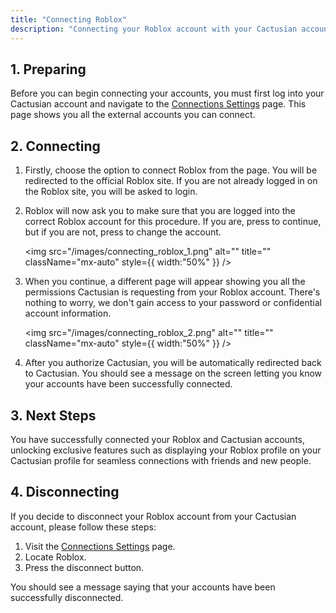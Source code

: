 ```yaml
---
title: "Connecting Roblox"
description: "Connecting your Roblox account with your Cactusian account enhances your experience and brings you unique benefits."
---
```


## 1. Preparing

Before you can begin connecting your accounts, you must first log into your Cactusian account and navigate to the [Connections Settings](https://cactusian.com/settings#/connections) page. This page shows you all the external accounts you can connect.

## 2. Connecting

1. Firstly, choose the option to connect Roblox from the page. You will be redirected to the official Roblox site. If you are not already logged in on the Roblox site, you will be asked to login.
2. Roblox will now ask you to make sure that you are logged into the correct Roblox account for this procedure. If you are, press to continue, but if you are not, press to change the account.

   <img
     src="/images/connecting_roblox_1.png"
     alt=""
     title=""
     className="mx-auto"
     style={{ width:"50%" }}
   />
3. When you continue, a different page will appear showing you all the permissions Cactusian is requesting from your Roblox account. There's nothing to worry, we don't gain access to your password or confidential account information.

   <img
     src="/images/connecting_roblox_2.png"
     alt=""
     title=""
     className="mx-auto"
     style={{ width:"50%" }}
   />
4. After you authorize Cactusian, you will be automatically redirected back to Cactusian. You should see a message on the screen letting you know your accounts have been successfully connected.

## 3. Next Steps

You have successfully connected your Roblox and Cactusian accounts, unlocking exclusive features such as displaying your Roblox profile on your Cactusian profile for seamless connections with friends and new people.

## 4. Disconnecting

If you decide to disconnect your Roblox account from your Cactusian account, please follow these steps:

1. Visit the [Connections Settings](https://cactusian.com/settings#/connections) page.
2. Locate Roblox.
3. Press the disconnect button.

You should see a message saying that your accounts have been successfully disconnected.